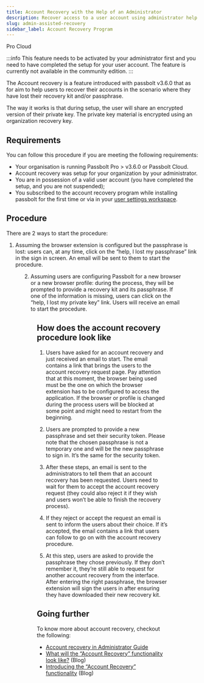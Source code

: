 ```yaml
---
title: Account Recovery with the Help of an Administrator
description: Recover access to a user account using administrator help via the account recovery program
slug: admin-assisted-recovery
sidebar_label: Account Recovery Program
---
```



<div style={{display: "flex", gap: "1rem"}}>
  <Chips link="https://www.passbolt.com/pricing/pro" isUnderMainTitle={true}>Pro</Chips>
  <Chips link="https://www.passbolt.com/pricing/cloud" isUnderMainTitle={true}>Cloud</Chips>
</div>

:::info
This feature needs to be activated by your administrator first and you need to have completed the setup for your user
account. The feature is currently not available in the community edition.
:::

The Account recovery is a feature introduced with passbolt v3.6.0 that as for aim to help users to recover their
accounts in the scenario where they have lost their recovery kit and/or passphrase.

The way it works is that during setup, the user will share an encrypted version of their private key. The private key
material is encrypted using an organization recovery key.

## Requirements

You can follow this procedure if you are meeting the following requirements:

- Your organisation is running Passbolt Pro > v3.6.0 or Passbolt Cloud.
- Account recovery was setup for your organization by your administrator.
- You are in possession of a valid user account (you have completed the setup, and you are not suspended);
- You subscribed to the account recovery program while installing passbolt for the first time or via in your [user settings workspace](/docs/user/settings/browser/account-recovery-setup).

## Procedure

There are 2 ways to start the procedure:

1. Assuming the browser extension is configured but the passphrase is lost: users can, at any time, click on the “help, I lost my passphrase” link in the sign in screen. An email will be sent to them to start the procedure.

<Figure
  src="/img/help/2024/03/user-login-lost-passphrase.png"
  alt="Login screen with lost passphrase"
  caption="fig. Login screen - lost passphrase"
/>

2. Assuming users are configuring Passbolt for a new browser or a new browser profile: during the process, they will be prompted to provide a recovery kit and its passphrase. If one of the information is missing, users can click on the “help, I lost my private key” link. Users will receive an email to start the procedure.

<Figure
  src="/img/help/2024/03/user-recover-lost-passphrase.png"
  alt="Setup on a new device with lost passphrase"
  caption="fig. Setup on a new device - lost passphrase"
/>

## How does the account recovery procedure look like

1. Users have asked for an account recovery and just received an email to start. The email contains a link that brings the users to the account recovery request page. Pay attention that at this moment, the browser being used must be the one on which the browser extension has to be configured to access the application. If the browser or profile is changed during the process users will be blocked at some point and might need to restart from the beginning.

2. Users are prompted to provide a new passphrase and set their security token. Please note that the chosen passphrase is not a temporary one and will be the new passphrase to sign in. It’s the same for the security token.

3. After these steps, an email is sent to the administrators to tell them that an account recovery has been requested. Users need to wait for them to accept the account recovery request (they could also reject it if they wish and users won’t be able to finish the recovery process).

4. If they reject or accept the request an email is sent to inform the users about their choice. If it’s accepted, the email contains a link that users can follow to go on with the account recovery procedure.

5. At this step, users are asked to provide the passphrase they chose previously. If they don’t remember it, they’re still able to request for another account recovery from the interface. After entering the right passphrase, the browser extension will sign the users in after ensuring they have downloaded their new recovery kit.

## Going further

To know more about account recovery, checkout the following:
- [Account recovery in Administrator Guide](/docs/admin/authentication/account-recovery/)
- [What will the “Account Recovery” functionality look like?](https://www.passbolt.com/blog/what-will-the-account-recovery-functionality-look-like) (Blog)
- [Introducing the “Account Recovery” functionality](https://www.passbolt.com/blog/account-recovery) (Blog)
